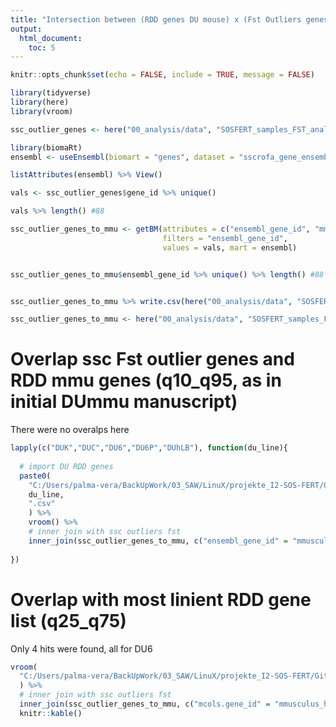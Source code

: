 ```yaml
---
title: "Intersection between (RDD genes DU mouse) x (Fst Outliers genes SOSFERT pig)"
output: 
  html_document:
    toc: 5
---
```


```r
knitr::opts_chunk$set(echo = FALSE, include = TRUE, message = FALSE)

library(tidyverse)
library(here)
library(vroom)
```

```r

ssc_outlier_genes <- here("00_analysis/data", "SOSFERT_samples_FST_analysis_genes_outliers_gobp_kegg.csv") %>% vroom()

```


```r
library(biomaRt)
ensembl <- useEnsembl(biomart = "genes", dataset = "sscrofa_gene_ensembl", version = 95)

listAttributes(ensembl) %>% View()

vals <- ssc_outlier_genes$gene_id %>% unique()

vals %>% length() #88

ssc_outlier_genes_to_mmu <- getBM(attributes = c("ensembl_gene_id", "mmusculus_homolog_ensembl_gene"), 
                                  filters = "ensembl_gene_id", 
                                  values = vals, mart = ensembl)


ssc_outlier_genes_to_mmu$ensembl_gene_id %>% unique() %>% length() #88


ssc_outlier_genes_to_mmu %>% write.csv(here("00_analysis/data", "SOSFERT_samples_FST_analysis_genes_outliers_ssc_to_mmu.csv"))

```

```r

ssc_outlier_genes_to_mmu <- here("00_analysis/data", "SOSFERT_samples_FST_analysis_genes_outliers_ssc_to_mmu.csv") %>% vroom()

```

# Overlap ssc Fst outlier genes and RDD mmu genes (q10_q95, as in initial DUmmu manuscript) 

There were no overalps here

```r

lapply(c("DUK","DUC","DU6","DU6P","DUhLB"), function(du_line){
  
  # import DU RDD genes
  paste0(
    "C:/Users/palma-vera/BackUpWork/03_SAW/LinuX/projekte_I2-SOS-FERT/GitHub/WGS_analysis_mmu/00_dashboard/data/RDD_genes/RDD_genes_",
    du_line,
    ".csv"
    ) %>% 
    vroom() %>% 
    # inner join with ssc outliers fst
    inner_join(ssc_outlier_genes_to_mmu, c("ensembl_gene_id" = "mmusculus_homolog_ensembl_gene"))
  
})

```


# Overlap with most linient RDD gene list (q25_q75)

Only 4 hits were found, all for DU6
```r

vroom(
  "C:/Users/palma-vera/BackUpWork/03_SAW/LinuX/projekte_I2-SOS-FERT/GitHub/WGS_analysis_mmu/00_dashboard/data/WebGestaltR_RDD_q25_q75/rdd_genes_q25_q75.csv"
  ) %>% 
  # inner join with ssc outliers fst
  inner_join(ssc_outlier_genes_to_mmu, c("mcols.gene_id" = "mmusculus_homolog_ensembl_gene")) %>% 
  knitr::kable()

```

